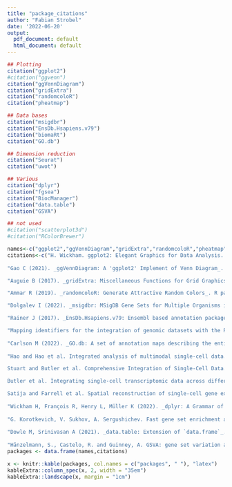 ```yaml
---
title: "package_citations"
author: "Fabian Strobel"
date: '2022-06-20'
output:
  pdf_document: default
  html_document: default
---
```


```r
## Plotting
citation("ggplot2")
#citation("ggvenn")
citation("ggVennDiagram")
citation("gridExtra")
citation("randomcoloR")
citation("pheatmap")

## Data bases
citation("msigdbr")
citation("EnsDb.Hsapiens.v79")
citation("biomaRt")
citation("GO.db")

## Dimension reduction
citation("Seurat")
citation("uwot")

## Various
citation("dplyr")
citation("fgsea")
citation("BiocManager")
citation("data.table")
citation("GSVA")

## not used
#citation("scatterplot3d")
#citation("RColorBrewer")
```

```r
names<-c("ggplot2","ggVennDiagram","gridExtra","randomcoloR","pheatmap","msigdbr","EnsDb.Hsapiens.v79","biomaRt","GO.db","Seurat","uwot","dplyr","fgsea","BiocManager","data.table","GSVA")
citations<-c("H. Wickham. ggplot2: Elegant Graphics for Data Analysis. Springer-Verlag New York, 2016",
             
"Gao C (2021). _ggVennDiagram: A 'ggplot2' Implement of Venn Diagram_. R package version  1.2.0,<https://CRAN.R-project.org/package=ggVennDiagram>",

"Auguie B (2017). _gridExtra: Miscellaneous Functions for Grid Graphics_. R package version 2.3, <https://CRAN.R-project.org/package=gridExtra>",

"Ammar R (2019). _randomcoloR: Generate Attractive Random Colors_. R package version 1.1.0.1, <https://CRAN.R-project.org/package=randomcoloR>","Kolde R (2019). _pheatmap: Pretty Heatmaps_. R package version 1.0.12, <https://CRAN.R-project.org/package=pheatmap>",

"Dolgalev I (2022). _msigdbr: MSigDB Gene Sets for Multiple Organisms in a Tidy Data Format_. R package version 7.5.1, <https://CRAN.R-project.org/package=msigdbr>",

"Rainer J (2017). _EnsDb.Hsapiens.v79: Ensembl based annotation package_. R package version 2.99.0.",

"Mapping identifiers for the integration of genomic datasets with the R/Bioconductor package biomaRt. Steffen Durinck, Paul T. Spellman, Ewan Birney and Wolfgang Huber, Nature Protocols 4, 1184-1191 (2009)",
  
"Carlson M (2022). _GO.db: A set of annotation maps describing the entire Gene Ontology_. R package version 3.15.0.",
  
"Hao and Hao et al. Integrated analysis of multimodal single-cell data. Cell (2021) [Seurat V4] 

Stuart and Butler et al. Comprehensive Integration of Single-Cell Data. Cell (2019) [Seurat V3] 

Butler et al. Integrating single-cell transcriptomic data across different conditions, technologies, and species. Nat Biotechnol (2018) [Seurat V2]  

Satija and Farrell et al. Spatial reconstruction of single-cell gene expression data. Nat Biotechnol (2015) [Seurat V1]","Melville J (2021). _uwot: The Uniform Manifold Approximation and Projection (UMAP) Method for Dimensionality Reduction_. R package version 0.1.11, <https://CRAN.R-project.org/package=uwot>",
  
"Wickham H, François R, Henry L, Müller K (2022). _dplyr: A Grammar of Data Manipulation_. R package version 1.0.9, <https://CRAN.R-project.org/package=dplyr>",
  
"G. Korotkevich, V. Sukhov, A. Sergushichev. Fast gene set enrichment analysis. bioRxiv (2019), doi:10.1101/060012","Morgan M (2022). _BiocManager: Access the Bioconductor Project Package Repository_. R package version 1.30.18, <https://CRAN.R-project.org/package=BiocManager>",
  
"Dowle M, Srinivasan A (2021). _data.table: Extension of `data.frame`_. R package version 1.14.2, <https://CRAN.R-project.org/package=data.table>",
  
"Hänzelmann, S., Castelo, R. and Guinney, A. GSVA: gene set variation analysis for microarray and RNA-seq data. BMC Bioinformatics, 14:7, 2013")
packages <- data.frame(names,citations)

x <- knitr::kable(packages, col.names = c("packages", " "), "latex")
kableExtra::column_spec(x, 2, width = "35em")
kableExtra::landscape(x, margin = "1cm")
```



